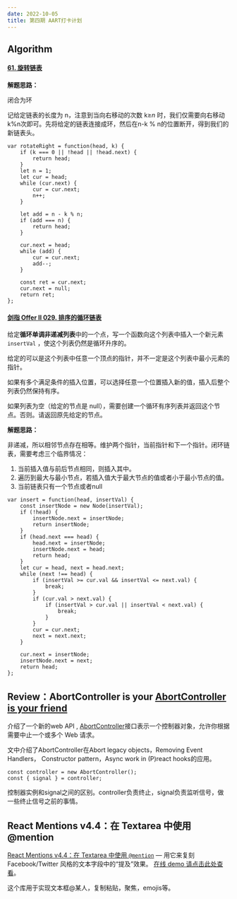 ```yaml
---
date: 2022-10-05
title: 第四期 AART打卡计划
---
```



## Algorithm

#### [61. 旋转链表](https://leetcode.cn/problems/rotate-list/)

**解题思路：**

闭合为环

记给定链表的长度为 n，注意到当向右移动的次数 k≥*n* 时，我们仅需要向右移动 k%n次即可。先将给定的链表连接成环，然后在n-k % n的位置断开，得到我们的新链表头。

```
var rotateRight = function(head, k) {
    if (k === 0 || !head || !head.next) {
        return head;
    }
    let n = 1;
    let cur = head;
    while (cur.next) {
        cur = cur.next;
        n++;
    }

    let add = n - k % n;
    if (add === n) {
        return head;
    }

    cur.next = head;
    while (add) {
        cur = cur.next;
        add--;
    }

    const ret = cur.next;
    cur.next = null;
    return ret;
};
```

#### [剑指 Offer II 029. 排序的循环链表](https://leetcode.cn/problems/4ueAj6/)

给定**循环单调非递减列表**中的一个点，写一个函数向这个列表中插入一个新元素 `insertVal` ，使这个列表仍然是循环升序的。

给定的可以是这个列表中任意一个顶点的指针，并不一定是这个列表中最小元素的指针。

如果有多个满足条件的插入位置，可以选择任意一个位置插入新的值，插入后整个列表仍然保持有序。

如果列表为空（给定的节点是 null），需要创建一个循环有序列表并返回这个节点。否则。请返回原先给定的节点。

**解题思路：**

非递减，所以相邻节点存在相等。维护两个指针，当前指针和下一个指针。闭环链表，需要考虑三个临界情况：

1. 当前插入值与前后节点相同，则插入其中。
2. 遍历到最大与最小节点，若插入值大于最大节点的值或者小于最小节点的值。
3. 当前链表只有一个节点或者null

```
var insert = function(head, insertVal) {
    const insertNode = new Node(insertVal);
    if (!head) {
        insertNode.next = insertNode;
        return insertNode;
    }
    if (head.next === head) {
        head.next = insertNode;
        insertNode.next = head;
        return head;
    }
    let cur = head, next = head.next;
    while (next !== head) {
        if (insertVal >= cur.val && insertVal <= next.val) {
            break;
        }
        if (cur.val > next.val) {
            if (insertVal > cur.val || insertVal < next.val) {
                break;
            }
        }
        cur = cur.next;
        next = next.next;
    }

    cur.next = insertNode;
    insertNode.next = next;
    return head;
};
```

## Review：AbortController is your [AbortController is your friend](https://whistlr.info/2022/abortcontroller-is-your-friend/)

介绍了一个新的web API , [AbortController](https://developer.mozilla.org/zh-CN/docs/Web/API/AbortController)接口表示一个控制器对象，允许你根据需要中止一个或多个 Web 请求。

文中介绍了AbortController在Abort legacy objects，Removing Event Handlers， Constructor pattern，Async work in (P)react hooks的应用。

```
const controller = new AbortController();
const { signal } = controller;
```

控制器实例和signal之间的区别。controller负责终止，signal负责监听信号，做一些终止信号之前的事情。

## React Mentions v4.4：在 Textarea 中使用 @mention

[React Mentions v4.4：在 Textarea 中使用 `@mention`](https://github.com/signavio/react-mentions) — 用它来复刻 Facebook/Twitter 风格的文本字段中的“提及”效果。 [在线 demo 请点击此处查看](https://react-mentions.vercel.app/)。

这个库用于实现文本框@某人，复制粘贴，聚焦，emojis等。
